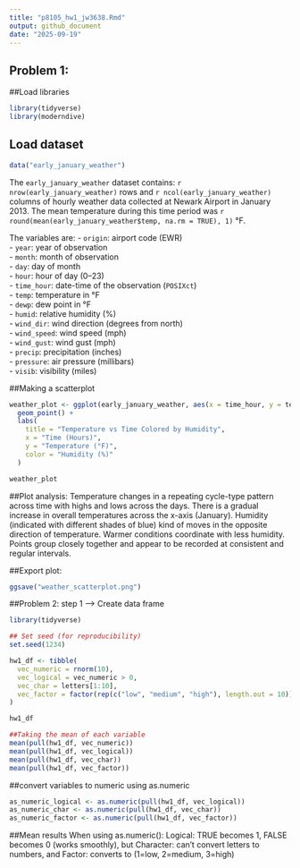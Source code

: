```yaml
---
title: "p8105_hw1_jw3638.Rmd"
output: github_document
date: "2025-09-19"
---
```

## Problem 1: 
##Load libraries
```r
library(tidyverse)
library(moderndive)
```

## Load dataset
```r
data("early_january_weather")
```

The `early_january_weather` dataset contains:
`r nrow(early_january_weather)` rows and 
`r ncol(early_january_weather)` columns of hourly weather data collected at Newark Airport in January 2013.
The mean temperature during this time period was `r round(mean(early_january_weather$temp, na.rm = TRUE), 1)` °F.

The variables are: 
- `origin`: airport code (EWR)  
- `year`: year of observation  
- `month`: month of observation  
- `day`: day of month  
- `hour`: hour of day (0–23)  
- `time_hour`: date-time of the observation (`POSIXct`)  
- `temp`: temperature in °F  
- `dewp`: dew point in °F  
- `humid`: relative humidity (%)  
- `wind_dir`: wind direction (degrees from north)  
- `wind_speed`: wind speed (mph)  
- `wind_gust`: wind gust (mph)  
- `precip`: precipitation (inches)  
- `pressure`: air pressure (millibars)  
- `visib`: visibility (miles)  

##Making a scatterplot
```r
weather_plot <- ggplot(early_january_weather, aes(x = time_hour, y = temp, color = humid)) +
  geom_point() +
  labs(
    title = "Temperature vs Time Colored by Humidity",
    x = "Time (Hours)",
    y = "Temperature (°F)",
    color = "Humidity (%)"
  )

weather_plot
```

##Plot analysis: 
Temperature changes in a repeating cycle-type pattern across time with highs and lows across the days.
There is a gradual increase in overall temperatures across the x-axis (January).
Humidity (indicated with different shades of blue) kind of moves in the opposite direction of temperature. Warmer conditions coordinate with less humidity.
Points group closely together and appear to be recorded at consistent and regular intervals.

##Export plot:
```r
ggsave("weather_scatterplot.png")
```

##Problem 2: step 1 --> Create data frame
```r
library(tidyverse)

## Set seed (for reproducibility)
set.seed(1234)

hw1_df <- tibble(
  vec_numeric = rnorm(10),                     
  vec_logical = vec_numeric > 0,                  
  vec_char = letters[1:10],                       
  vec_factor = factor(rep(c("low", "medium", "high"), length.out = 10)) 
)

hw1_df

##Taking the mean of each variable
mean(pull(hw1_df, vec_numeric))
mean(pull(hw1_df, vec_logical))
mean(pull(hw1_df, vec_char))     
mean(pull(hw1_df, vec_factor))   
```

##convert variables to numeric using as.numeric
```r
as_numeric_logical <- as.numeric(pull(hw1_df, vec_logical))
as_numeric_char <- as.numeric(pull(hw1_df, vec_char))
as_numeric_factor <- as.numeric(pull(hw1_df, vec_factor))
```

##Mean results
When using as.numeric():
Logical: TRUE becomes 1, FALSE becomes 0 (works smoothly), but
Character: can't convert letters to numbers, and
Factor: converts to (1=low, 2=medium, 3=high)

